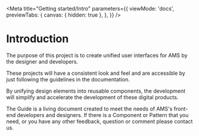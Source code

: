 
<Meta
  title="Getting started/Intro"
  parameters={{
    viewMode: 'docs',
    previewTabs: {
      canvas: { hidden: true },
    },
  }}
/>

# Introduction

The purpose of this project is to create unified user interfaces for AMS by the designer and developers.

These projects will have a consistent look and feel and are accessible by just following the guidelines in the documentation.

By unifying design elements into reusable components, the development will simplify and accelerate the development of these digital products.

The Guide is a living document created to meet the needs of AMS's front-end developers and designers. If there is a Component or Pattern that you need, or you have any other feedback, question or comment please contact us.
